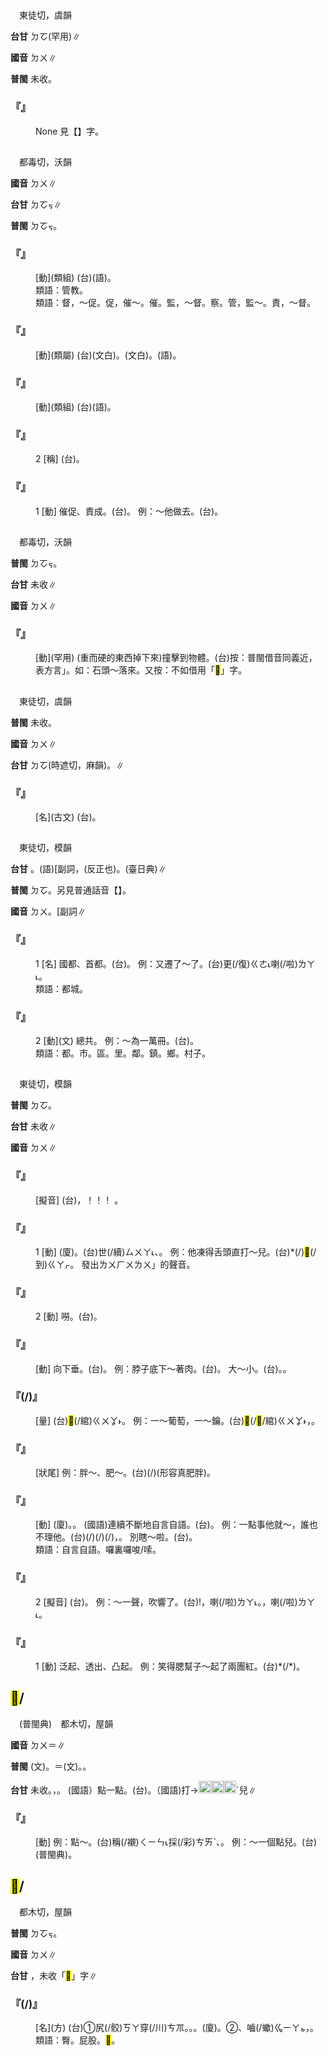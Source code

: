 
=={{ruby|<mark>&#xffbd7;</mark>|ㄉㄨ}}==

　東徒切，虞韻

'''台甘''' <rt>ㄉㆦ</rt>{{ruby|。|ㄉㆦ˪}}(罕用)∥

'''國音''' <rt>ㄉㄨ</rt>∥

'''普閩''' 未收。

    

==='''『{{ruby|<mark>&#xffbd7;</mark>|ㄉㄨ}}』'''===
: None 見【{{ruby|胍|ㄍㄨ}}】字。
    

=={{ruby|督|ㄉㄨ}}==

　都毒切，沃韻

'''國音''' <rt>ㄉㄨ</rt>∥

'''台甘''' <rt>ㄉㆦㆶ</rt>∥

'''普閩''' <rt>ㄉㆦㆶ</rt>。

    

==='''『{{ruby|監|ㄐㄧㄢ}}{{ruby|督|ㄉㄨ}}』'''===
: [動](類組) (台){{ruby|監|ㄍㆰ˪}}{{ruby|督|ㄉㆦㆶ}}(語)。
:類語：管教。
:
:類語：督，～促。促，催～。催。監，～督。察。管，監～。責，～督。
:
    

==='''『{{ruby|督|ㄉㄨ}}{{ruby|促|ㄘㄨˋ}}』'''===
: [動](類屬) (台){{ruby|督|ㄉㆦㆶ}}{{ruby|促|ㄑㄧㆦㆶ}}(文白)。{{ruby|催|ㄘㄨㄧ}}{{ruby|促|ㄑㄧㆦㆶ}}(文白)。{{ruby|趕|ㄍㄨㆩˋ}}(語)。
    

==='''『{{ruby|督|ㄉㄨ}}{{ruby|責|ㄗㄜˊ}}』'''===
: [動](類組) (台){{ruby|責|ㄐㄧㆤㆶ}}{{ruby|督|ㄉㆦㆶ}}(語)。
    

==='''『{{ruby|督|ㄉㄨ}}』'''===
:2  [稱] (台){{ruby|總|ㄗㆲˋ}}{{ruby|督|ㄉㆦㆶ}}{{ruby|丌|ㆤ}}{{ruby|簡|ㄍㄢˋ}}{{ruby|稱|ㄑㄧㄥ}}。
    

==='''『{{ruby|督|ㄉㄨ}}』'''===
:1  [動] 催促、責成。(台){{ruby|責|ㄐㄧㆤㆶ}}{{ruby|督|ㄉㆦㆶ}}。 例：～他做去。(台){{ruby|責|ㄐㄧㆤㆶ}}{{ruby|督|ㄉㆦㆶ}}{{ruby|伊|ㄧ}}{{ruby|去|ㄎㄧ˪}}{{ruby|做|ㄗㄨㆤ˪}}{{ruby|/|ㄗㄜ˪}}。
    

=={{ruby|<mark>&#xf96ca;</mark>|ㄉㄨ}}==

　都毒切，沃韻

'''普閩''' <rt>ㄉㆦㆶ</rt>。

'''台甘''' 未收∥

'''國音''' <rt>ㄉㄨ</rt>∥

    

==='''『{{ruby|<mark>&#xf96ca;</mark>|ㄉㄨ}}』'''===
: [動](罕用) (重而硬的東西掉下來)撞擊到物體。(台)按：普閩借音同義近，表方言{{ruby|「|ㄉㆦㆶ}}」。如：石頭～落來。又按：不如借用「<mark>&#xf96cb;</mark>」字。
    

=={{ruby|闍|ㄉㄨ}}==

　東徒切，虞韻

'''普閩''' 未收。

'''國音''' <rt>ㄉㄨ</rt>∥

'''台甘''' <rt>ㄉㆦ</rt>{{ruby|。|ㄒㄧㄚˊ}}(時遮切，麻韻)。{{ruby|荼|ㄉㆦˊ}}{{ruby|毗|ㄅㄧˊ}}∥

    

==='''『{{ruby|闍|ㄉㄨ}}』'''===
: [名](古文) (台){{ruby|城|ㄒㄧㆩˊ}}{{ruby|門|ㄇㆭˊ}}{{ruby|頂|ㄉㄧㄥˋ}}{{ruby|丌|ㆤ}}{{ruby|臺|ㄉㄞˊ}}。
    

=={{ruby|都|ㄉㄨ}}==

　東徒切，模韻

'''台甘''' {{ruby|(文)|ㄉㆦ}}。(語)[副詞{{ruby|]|ㄉㄜ}}{{ruby|。|ㄉㄨ}}，{{ruby|根|ㄍㄨㄣ}}{{ruby|/|ㄍㄧㄣ}}{{ruby|株|ㄉㄨ}}(反正也)。{{ruby|均|ㄍㄧㄣ}}{{ruby|都|ㄉㆦ}}(臺日典)∥

'''普閩''' <rt>ㄉㆦ</rt>。另見普通話音【{{ruby|都|ㄉㄡ}}】。

'''國音''' <rt>ㄉㄨ</rt>。[副詞{{ruby|]|ㄉㄡ}}∥

    

==='''『{{ruby|都|ㄉㄨ}}』'''===
:1  [名] 國都、首都。(台){{ruby|首|ㄒㄧㄨˋ}}{{ruby|都|ㄉㆦ}}。 例：又遷了～了。(台){{ruby|國|ㄍㆦㆶ}}{{ruby|都|ㄉㆦ}}{{ruby|又|ㄧㄨ˫}}更(/復)<rt>ㄍㄜ˪</rt>{{ruby|/|ㄍㄜㆷ}}{{ruby|徙|ㄙㄨㄚˋ}}喇(/啦)<rt>ㄌㄚ˪</rt>。
:類語：都城。
:
    

==='''『{{ruby|都|ㄉㄨ}}』'''===
:2  [動](文) 總共。 例：～為一萬冊。(台){{ruby|攏|ㄌㆲˋ}}{{ruby|總|ㄗㆲˋ}}{{ruby|一|ㄐㄧㆵ ͘}}{{ruby|萬|ㆠㄢ˫}}{{ruby|本|ㄅㄨㄣˋ}}。
:類語：都。市。區。里。鄰。鎮。鄉。村子。
:
    

=={{ruby|嘟|ㄉㄨ}}==

　東徒切，模韻

'''普閩''' <rt>ㄉㆦ</rt>{{ruby|。|ㄉㄨ}}。

'''台甘''' 未收∥

'''國音''' <rt>ㄉㄨ</rt>∥

    

==='''『{{ruby|嘟|ㄉㄨ}}{{ruby|嘟|ㄉㄨ}}{{ruby|嘟|ㄉㄨ}}』'''===
: [擬音] (台){{ruby|火|ㄏㄨㆤˋ}}{{ruby|/|ㄏㆤˋ}}{{ruby|/|ㄏㄜˋ}}{{ruby|車|ㄑㄧㄚ}}{{ruby|丌|ㆤ}}{{ruby|水|ㄗㄨㄧˋ}}{{ruby|螺|ㄌㆤˊ}}{{ruby|聲|ㄒㄧㆩ}}，{{ruby|( )|ㄅㄨ}}！{{ruby|( )|ㄅㄨ}}！{{ruby|( )|ㄅㄨ}}！ 。
    

==='''『{{ruby|嘟|ㄉㄨ}}{{ruby|嚕|·ㄌㄨ}}』'''===
:1  [動] (廈){{ruby|跳|ㄊㄧㄜˊ}}{{ruby|舌|ㄐㄧㆷ ͘}}{{ruby|音|ㄧㆬ}}。(台){{ruby|連|ㄌㄧㄢˊ}}世(/續)<rt>ㄙㄨㄚ˪</rt>{{ruby|振|ㄐㄧㄣ˪}}{{ruby|→|ㄐㄧㄣˋ}}{{ruby|動|ㄉㆲ˫}}{{ruby|嘴|ㄘㄨㄧ˪}}{{ruby|舌|ㄐㄧㆷ ͘}}、{{ruby|嚨|ㄋㄚˊ}}{{ruby|喉|ㄠˊ}}{{ruby|鐘|ㄐㄧㄥ}}{{ruby|仔|ㄚ}}。 例：他凍得舌頭直打～兒。(台){{ruby|伊|ㄧ}}{{ruby|凍|ㄉㄤ˪}}*(/{{ruby|寒|ㄍㄨㆩˊ}})<mark>&#xffa42;</mark>(/到)<rt>ㄍㄚㆷ</rt>{{ruby|呼|ㄏㄨ˫}}{{ruby|呼|ㄏㄨ˫}}{{ruby|叫|ㄍㄧㄜ˪}}。 發出{{ruby|「|ㄏㄨ}}<rt>ㄌㄨ</rt><rt>ㄏㄨ</rt><rt>ㄌㄨ</rt>」的聲音。
    

==='''『{{ruby|嘟|ㄉㄨ}}{{ruby|嚕|·ㄌㄨ}}』'''===
:2  [動] 嘮{{ruby|叨|·ㄉㄠ}}。(台){{ruby|詬|ㄍㄠㆷ ͘}}{{ruby|詬|ㄍㄠㆷ ͘}}{{ruby|念|ㄌㄧㆰ˫}}。
    

==='''『{{ruby|嘟|ㄉㄨ}}{{ruby|嚕|ㄌㄨ}}』'''===
: [動] 向下垂。(台){{ruby|墜|ㄊㄨㄧ˫}}{{ruby|重|ㄉㄤ˫}}{{ruby|陳|ㄉㄧㄣ˫}}{{ruby|動|ㄉㆲ˫}}{{ruby|<mark>&#xffea8;</mark>|ㄏㆮ˪}}。 例：脖子底下～著肉。(台){{ruby|頷|ㆰ˫}}{{ruby|<mark>&#xffacf;</mark>|ㄍㄨㄣˋ}}{{ruby|下|ㆤ˫}}{{ruby|墜|ㄊㄨㄧ˫}}{{ruby|肉|ㆠㄚㆷ}}。 大～小。(台){{ruby|累|ㄌㄨㄧˋ}}{{ruby|累|ㄌㄨㄧˋ}}{{ruby|墜|ㄊㄨㄧ˫}}{{ruby|/|ㄉㄨㄧ˫}}{{ruby|墜|ㄊㄨㄧ˫}}{{ruby|/|ㄉㄨㄧ˫}}。{{ruby|陳|ㄉㄧㄣ˫}}{{ruby|動|ㄉㆲ˫}}{{ruby|<mark>&#xffea8;</mark>|ㄏㆮ˪}}。
    

==='''『{{ruby|嘟|ㄉㄨ}}{{ruby|嚕|·ㄌㄨ}}(/{{ruby|嘟|ㄉㄨ}}{{ruby|勒|ㄌㄜ}})』'''===
: [量] (台){{ruby|算|ㄙㆭ˪}}{{ruby|歸|ㄍㄨㄧ}}<mark>&#xffec0;</mark>(/綰)<rt>ㄍㄨㆩ˫</rt>{{ruby|歸|ㄍㄨㄧ}}{{ruby|串|ㄘㄨㄢ˪}}{{ruby|丌|ㆤ}}{{ruby|物|ㄇㆭㆷ ͘}}{{ruby|/|ㄇㄧㆷ ͘}}。 例：一～葡萄，一～鑰{{ruby|匙|ㄕ}}。(台){{ruby|一|ㄐㄧㆵ ͘}}<mark>&#xffec0;</mark>(/<mark>&#xf96cc;</mark>/綰)<rt>ㄍㄨㆩ˫</rt>{{ruby|葡|ㄆㄜˊ}}{{ruby|/|ㄆㄨˊ}}{{ruby|萄|ㄉㄜˊ}}，{{ruby|一|ㄐㄧㆵ ͘}}{{ruby|綰|ㄍㄨㆩ˫}}{{ruby|鎖|ㄙㄜˋ}}{{ruby|匙|ㄒㄧˊ}}。
    

==='''『{{ruby|嘟|ㄉㄨ}}{{ruby|嘟|ㄉㄨ}}』'''===
: [狀尾] 例：胖～、肥～。(台){{ruby|肥|ㄅㄨㄧˊ}}{{ruby|( )|ㄌㄨㆵ}}{{ruby|( )|ㄌㄨㆵ}}(/{{ruby|腯|ㄉㄨㆵ}}{{ruby|腯|ㄉㄨㆵ}})(形容真肥胖)。
    

==='''『{{ruby|嘟|ㄉㄨ}}{{ruby|囔|ㄋㄤ}}』'''===
: [動] (廈){{ruby|糝|ㄙㆰˋ}}{{ruby|念|ㄌㄧㆰ˫}}。{{ruby|嘈|ㄘㄠ˫}}{{ruby|嘈|ㄘㄠ˫}}{{ruby|念|ㄌㄧㆰ˫}}。 (國語)連續不斷地自言自語。(台){{ruby|詬|ㄍㄠㆷ ͘}}{{ruby|詬|ㄍㄠㆷ ͘}}{{ruby|念|ㄌㄧㆰ˫}}。 例：一點事他就～，誰也不理他。(台){{ruby|小|ㄒㄧㄜˋ}}{{ruby|可|ㄎㄨㄚˋ}}{{ruby|載|ㄉㄞ˫}}(/{{ruby|戴|ㄉㄞ˪}}){{ruby|事|ㄐㄧ˪}}(/{{ruby|事|ㄉㄞ˫}}{{ruby|情|ㄐㄧ˪}}){{ruby|伊|ㄧ}}{{ruby|著|ㄉㄧㄜㆷ}}(/{{ruby|都|ㄉㄜ˫}}){{ruby|詬|ㄍㄠㆷ ͘}}{{ruby|詬|ㄍㄠㆷ ͘}}{{ruby|念|ㄌㄧㆰ˫}}，{{ruby|無|ㆠㄜˊ}}{{ruby|人|ㄌㄤˊ}}{{ruby|<mark>&#xffa49;</mark>|ㆠㆤㆷ}}{{ruby|/|ㆠㄨㆤㆷ}}{{ruby|插|ㄘㄚㆴ}}{{ruby|伊|·ㄧ}}。 別瞎～啦。(台){{ruby|<mark>&#xffb49;</mark>|ㄇㄞ˪}}{{ruby|烏|ㆦ}}{{ruby|白|ㄅㆤㆷ ͘}}{{ruby|念|ㄌㄧㆰ˫}}。
:類語：自言自語。囉裏囉唆/嗦。
:
    

==='''『{{ruby|嘟|ㄉㄨ}}』'''===
:2  [擬音] (台){{ruby|狀|ㄗㆲ˫}}{{ruby|喇|ㄌㄚㆶ}}{{ruby|叭|ㄅㄚ}}{{ruby|丌|ㆤ}}{{ruby|聲|ㄒㄧㆩ}}。 例：～一聲，吹響了。(台){{ruby|嘟|ㄉㄨ}}!{{ruby|一|ㄐㄧㆵ ͘}}{{ruby|下|·ㆤ˫}}，{{ruby|歕|ㄅㄨㄣˊ}}{{ruby|出|ㄘㄨㆵ}}{{ruby|聲|ㄒㄧㆩ}}喇(/啦)<rt>ㄌㄚ˪</rt>。{{ruby|<mark>&#xffac0;</mark>|ㄅㄨ}}{{ruby|一|ㄐㄧㆵ ͘}}{{ruby|下|·ㆤ˫}}，{{ruby|會|ㄨㆤ˫}}{{ruby|/|ㆤ˫}}{{ruby|<mark>&#xffca5;</mark>|ㄉㄢˊ}}喇(/啦)<rt>ㄌㄚ˪</rt>。
:
    

==='''『{{ruby|嘟|ㄉㄨ}}』'''===
:1  [動] 泛起、透出、凸起。 例：笑得腮幫子～起了兩團紅。(台){{ruby|笑|ㄑㄧㄜ˪}}{{ruby|<mark>&#xffa42;</mark>|ㄍㄚㆷ}}{{ruby|兩|ㄋㆭ˫}}{{ruby|<mark>&#xf9270;</mark>|ㄉㆤ˪}}{{ruby|嘴|ㄘㄨㄧ˪}}{{ruby|<mark>&#xffae9;</mark>|ㄆㄨㆤ˪}}*(/{{ruby|頰|ㄆㄨㆤˋ}}*){{ruby|紅|ㄤˊ}}{{ruby|記|ㄍㄧ˪}}{{ruby|記|ㄍㄧ˪}}。
    

==<mark>&#xf924a;</mark>/{{ruby|<mark>&#xf9dc6;</mark>|ㄉㄨ}}==

　(普閩典)　都木切，屋韻

'''國音''' <rt>ㄉㄨ</rt>＝{{ruby|<mark>&#xf924a;</mark>|ㄉㄨˋ}}∥

'''普閩''' (文){{ruby|<mark>&#xf924a;</mark>|ㄉㆦㆶ}}。{{ruby|(白)|ㄉㄨㆷ}}＝(文){{ruby|<mark>&#xf9dc6;</mark>|ㄉㆦㆶ}}。{{ruby|(白)|ㄉㄚㆶ}}。

'''台甘''' 未收。{{ruby|(台)|ㄉㄨㆷ}}，{{ruby|點|ㄉㄧㆰˋ}}{{ruby|<mark>&#xf924a;</mark>|ㄉㄨㆷ}}。 (國語）點一點。(台){{ruby|<mark>&#xf924a;</mark>|ㄉㄨㆷ}}{{ruby|痀|ㄍㄨ}}。（國語)打{{ruby|盹|ㄉㄨㄣˇ}}→[[File:fa48.png|20px]][[File:fa7a.png|20px]][[File:fa63.png|20px]]ˊ兒∥

    

==='''『{{ruby|<mark>&#xf924a;</mark>|ㄉㄨ}}{{ruby|/|ㄉㄨˋ}}』'''===
: [動] 例：點～。(台){{ruby|畫|ㄨㆤ˫}}{{ruby|圖|ㄉㆦˊ}}{{ruby|丌|ㆤ}}{{ruby|人|ㄌㄤˊ}}稱(/襯)<rt>ㄑㄧㄣ˪</rt>採(/彩)<rt>ㄘㄞˋ</rt>{{ruby|點|ㄉㄧㆰˋ}}{{ruby|一|ㄐㄧㆵ ͘}}{{ruby|下|·ㆤ˫}}、{{ruby|刷|ㄘㄚㆵ}}{{ruby|一|ㄐㄧㆵ ͘}}{{ruby|下|·ㆤ˫}}。 例：～一個點兒。(台){{ruby|點|ㄉㄧㆰˋ}}{{ruby|一|ㄐㄧㆵ ͘}}{{ruby|點|ㄉㄧㆰˋ}}(普閩典)。
    

==<mark>&#xf96c8;</mark>/{{ruby|<mark>&#xf96c6;</mark>|ㄉㄨ}}==

　都木切，屋韻

'''普閩''' <rt>ㄉㆦㆶ</rt>。

'''國音''' <rt>ㄉㄨ</rt>∥

'''台甘''' {{ruby|<mark>&#xf96c6;</mark>|ㄉㆦㆶ}}，未收「<mark>&#xf96c8;</mark>」字∥

    

==='''『{{ruby|<mark>&#xf96c8;</mark>|ㄉㄨ}}{{ruby|兒|ㄦ}}(/{{ruby|<mark>&#xf96c8;</mark>|ㄉㄨ}}{{ruby|子|·ㄗˇ}})』'''===
: [名](方) (台)①尻(/骹)<rt>ㄎㄚ</rt>穿(/川)<rt>ㄘㆭ</rt>。{{ruby|尾|ㆠㄨㆤˋ}}{{ruby|/|ㆠㆤˋ}}。{{ruby|尾|ㆠㄨㆤˋ}}{{ruby|/|ㆠㆤˋ}}{{ruby|溜|ㄌㄧㄨ}}。(廈){{ruby|尾|ㆠㄨㆤˋ}}{{ruby|/|ㆠㆤˋ}}{{ruby|刺|ㄑㄧ˪}}。②{{ruby|蜂|ㄆㄤ}}、嚙(/蠍)<rt>ㆣㄧㄚㆵ</rt>{{ruby|仔|ㄚ}}{{ruby|蟲|ㄊㄤˊ}}{{ruby|丌|ㆤ}}{{ruby|尾|ㆠㄨㆤˋ}}{{ruby|/|ㆠㆤˋ}}{{ruby|部|ㄅㆦ˫}}，{{ruby|像|ㄑㄧㆫ˫}}{{ruby|/|ㄑㄧㆧ˫}}{{ruby|一|ㄐㄧㆵ ͘}}{{ruby|枝|ㄍㄧ}}{{ruby|針|ㄗㆰ}}{{ruby|/|ㄐㄧㆰ}}{{ruby|刺|ㄑㄧ˪}}。
:類語：臀。屁股。<mark>&#xf96c9;</mark>。
:
    

